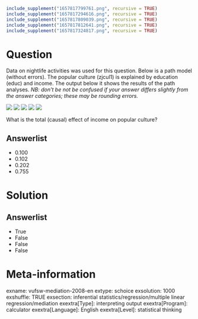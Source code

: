 ```r
include_supplement("1657817799761.png", recursive = TRUE)
include_supplement("1657817294616.png", recursive = TRUE)
include_supplement("1657817809039.png", recursive = TRUE)
include_supplement("1657817812641.png", recursive = TRUE)
include_supplement("1657817324817.png", recursive = TRUE)
```

Question
========
Data on nightlife activities was used for this question. Below is a path model (without errors). The popular culture (zjcul1) is explained by education (educ) and income. The output below it shows the results of the path analyses. *NB: don't be not be confused if your answer differs slightly from the answer categories; these may be rounding errors.*  
  
![](1657817799761.png)
![](1657817294616.png)
![](1657817809039.png)
![](1657817812641.png)
![](1657817324817.png)
  
What is the total (causal) effect of income on popular culture?

Answerlist
----------
* 0.100
* 0.102
* 0.202
* 0.755

Solution
========

Answerlist
----------
* True
* False
* False
* False

Meta-information
================
exname: vufsw-mediation-2008-en
extype: schoice
exsolution: 1000
exshuffle: TRUE
exsection: inferential statistics/regression/multiple linear regression/mediation
exextra[Type]: interpreting output
exextra[Program]: calculator
exextra[Language]: English
exextra[Level]: statistical thinking

